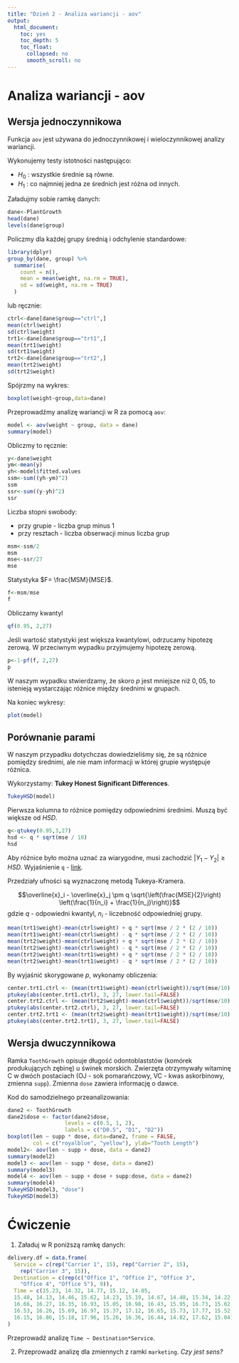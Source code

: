 ```yaml
---
title: "Dzień 2 - Analiza wariancji - aov"
output:
  html_document:
    toc: yes
    toc_depth: 5
    toc_float:
      collapsed: no
      smooth_scroll: no
---
```

<style type="text/css">
.title {
  display: none;
}

.table {
    width:70%;
}

#getting-started img {
  margin-right: 10px;
}

</style>



# Analiza wariancji - aov


## Wersja jednoczynnikowa

Funkcja `aov` jest używana do jednoczynnikowej i wieloczynnikowej analizy wariancji.

Wykonujemy testy istotności następująco:

* $H_0$ : wszystkie średnie są równe.
* $H_1$ : co najmniej jedna ze średnich jest różna od innych.

Załadujmy sobie ramkę danych:

```r
dane<-PlantGrowth
head(dane)
levels(dane$group)
```

Policzmy dla każdej grupy średnią i odchylenie standardowe:

```r
library(dplyr)
group_by(dane, group) %>%
  summarise(
    count = n(),
    mean = mean(weight, na.rm = TRUE),
    sd = sd(weight, na.rm = TRUE)
  )
```

lub ręcznie:

```r
ctrl<-dane[dane$group=="ctrl",]
mean(ctrl$weight)
sd(ctrl$weight)     
trt1<-dane[dane$group=="trt1",]
mean(trt1$weight)
sd(trt1$weight) 
trt2<-dane[dane$group=="trt2",]
mean(trt2$weight)
sd(trt2$weight) 
```

Spójrzmy na wykres:

```r
boxplot(weight~group,data=dane)
```

Przeprowadźmy analizę wariancji w R za pomocą `aov`:

```r
model <- aov(weight ~ group, data = dane)
summary(model)
```

Obliczmy to ręcznie:

```r
y<-dane$weight
ym<-mean(y)
yh<-model$fitted.values
ssm<-sum((yh-ym)^2)
ssm
ssr<-sum((y-yh)^2)
ssr
```

Liczba stopni swobody:

* przy grupie - liczba grup minus 1
* przy resztach - liczba obserwacji minus liczba grup

```r
msm<-ssm/2
msm
mse<-ssr/27
mse
```

Statystyka $F= \frac{MSM}{MSE}$.

```r
f<-msm/mse
f
```

Obliczamy kwantyl

```r
qf(0.95, 2,27)
```

Jeśli wartość statystyki jest większa kwantylowi, odrzucamy hipotezę zerową. W przeciwnym wypadku przyjmujemy hipotezę zerową.

```r
p<-1-pf(f, 2,27)
p
```

W naszym wypadku stwierdzamy, że skoro $p$ jest mniejsze niż $0,05$, to istenieją wystarczając różnice między średnimi w grupach.

Na koniec wykresy:

```r
plot(model)
```

## Porównanie parami

W naszym przypadku dotychczas dowiedzieliśmy się, że są różnice pomiędzy średnimi, ale nie mam informacji w której grupie występuje różnica.

Wykorzystamy: **Tukey Honest Significant Differences**.

```r
TukeyHSD(model)
```

Pierwsza kolumna to różnice pomiędzy odpowiednimi średnimi. Muszą być większe od $HSD$.

```r
q<-qtukey(0.95,3,27)
hsd <- q * sqrt(mse / 10)
hsd
```

Aby różnice było można uznać za wiarygodne, musi zachodzić $\left|Y_1 - Y_2\right| \geq HSD$. Wyjaśnienie `q` - [link](https://en.wikipedia.org/wiki/Tukey's_range_test).

Przedziały ufności są wyznaczonę metodą Tukeya-Kramera.

$$\overline{x}_i - \overline{x}_j \pm q \sqrt{\left(\frac{MSE}{2}\right) \left(\frac{1}{n_i} + \frac{1}{n_j}\right)}$$
gdzie $q$ - odpowiedni kwantyl, $n_i$ - liczebność odpowiedniej grupy.

```r
mean(trt1$weight)-mean(ctrl$weight) + q * sqrt(mse / 2 * (2 / 10))
mean(trt1$weight)-mean(ctrl$weight) - q * sqrt(mse / 2 * (2 / 10))
mean(trt2$weight)-mean(ctrl$weight) + q * sqrt(mse / 2 * (2 / 10))
mean(trt2$weight)-mean(ctrl$weight) - q * sqrt(mse / 2 * (2 / 10))
mean(trt2$weight)-mean(trt1$weight) + q * sqrt(mse / 2 * (2 / 10))
mean(trt2$weight)-mean(trt1$weight) - q * sqrt(mse / 2 * (2 / 10))
```

By wyjaśnić skorygowane $p$, wykonamy obliczenia:

```r
center.trt1.ctrl <- (mean(trt1$weight)-mean(ctrl$weight))/sqrt(mse/10)  
ptukey(abs(center.trt1.ctrl), 3, 27, lower.tail=FALSE)
center.trt2.ctrl <- (mean(trt2$weight)-mean(ctrl$weight))/sqrt(mse/10)  
ptukey(abs(center.trt2.ctrl), 3, 27, lower.tail=FALSE)
center.trt2.trt1 <- (mean(trt2$weight)-mean(trt1$weight))/sqrt(mse/10)  
ptukey(abs(center.trt2.trt1), 3, 27, lower.tail=FALSE)
```

## Wersja dwuczynnikowa

Ramka `ToothGrowth` opisuje długość odontoblaststów (komórek produkujących zębinę) u świnek morskich. Zwierzęta otrzymywały witaminę C w dwóch postaciach (OJ - sok pomarańczowy, VC - kwas askorbinowy, zmienna `supp`). Zmienna `dose` zawiera informację o dawce.

Kod do samodzielnego przeanalizowania:

```r
dane2 <- ToothGrowth
dane2$dose <- factor(dane2$dose, 
                  levels = c(0.5, 1, 2),
                  labels = c("D0.5", "D1", "D2"))
boxplot(len ~ supp * dose, data=dane2, frame = FALSE, 
        col = c("royalblue", "yellow"), ylab="Tooth Length")
model2<- aov(len ~ supp + dose, data = dane2)
summary(model2)
model3 <- aov(len ~ supp * dose, data = dane2)
summary(model3)
model4 <- aov(len ~ supp + dose + supp:dose, data = dane2)
summary(model4)
TukeyHSD(model3, "dose")
TukeyHSD(model3)
```


# Ćwiczenie

1. Załaduj w R poniższą ramkę danych:

```r
delivery.df = data.frame(
  Service = c(rep("Carrier 1", 15), rep("Carrier 2", 15),
    rep("Carrier 3", 15)),
  Destination = c(rep(c("Office 1", "Office 2", "Office 3",
    "Office 4", "Office 5"), 9)),
  Time = c(15.23, 14.32, 14.77, 15.12, 14.05,
  15.48, 14.13, 14.46, 15.62, 14.23, 15.19, 14.67, 14.48, 15.34, 14.22,
  16.66, 16.27, 16.35, 16.93, 15.05, 16.98, 16.43, 15.95, 16.73, 15.62,
  16.53, 16.26, 15.69, 16.97, 15.37, 17.12, 16.65, 15.73, 17.77, 15.52,
  16.15, 16.86, 15.18, 17.96, 15.26, 16.36, 16.44, 14.82, 17.62, 15.04)
)
```

Przeprowadź analizę `Time ~ Destination*Service`.

2. Przeprowadź analizę dla zmiennych z ramki `marketing`. *Czy jest sens?*
</div>

